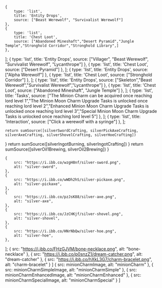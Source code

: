 

    {
        type: 'list',
        title: 'Entity Drops',
        source: ["Beast Werewolf", "Survivalist Werewolf"]
    },
    {
        type: 'list',
        title: 'Chest Loot',
        source: ["Abandoned Mineshaft","Desert Pyramid","Jungle Temple","Stronghold Corridor","Stronghold Library",]
    },
];
    {
        type: 'list',
        title: 'Entity Drops',
        source: ["Villager", "Beast Werewolf", "Survivalist Werewolf", "Lycanthrope"]
    },
    {
        type: 'list',
        title: 'Chest Loot',
        source: ["Desert Pyramid"]
    },
];
    {
        type: 'list',
        title: 'Entity Drops',
        source: ["Alpha Werewolf"]
    },
    {
        type: 'list',
        title: 'Chest Loot',
        source: ["Stronghold Corridor"]
    },
];
    {
        type: 'list',
        title: 'Entity Drops',
        source: ["Skeleton","Beast Werewolf","Survivalist Werewolf","Lycanthrope"]
    },
    {
        type: 'list',
        title: 'Chest Loot',
        source: ["Abandoned Mineshaft", "Jungle Temple"]
    },
];
    {
        type: 'list',
        title: 'Tasks',
        source: ["The Minion Charm can be acquired once reaching lord level 1","The Minion Moon Charm Upgrade Tasks is unlocked once reaching lord level 2","Enhanced Minion Moon Charm Upgrade Tasks is unlocked once reaching lord level 3","Special Minion Moon Charm Upgrade Tasks is unlocked once reaching lord level 5"]
    },
];
    {
        type: 'list',
        title: 'Interaction',
        source: ["Click a werewolf with a syringe"]
    },
];

    return sumSource([silverSwordCrafting, silverPickAxeCrafting, silverAxeCrafting, silverShovelCrafting, silverHoeCrafting])
}
    return sumSource([silverIngotBurning, silverIngotCrafting])
}
    return sumSource([silverOil1Brewing, silverOil2Brewing])
}

    {
        src: "https://i.ibb.co/wzgH8nf/silver-sword.png",
        alt: "silver-sword",
    },
    {
        src: "https://i.ibb.co/wWDh2hS/silver-pickaxe.png",
        alt: "silver-pickaxe",
    },
    {
        src: "https://i.ibb.co/pzJsK88/silver-axe.png",
        alt: "silver-axe",
    },
    {
        src: "https://i.ibb.co/JzCHKjf/silver-shovel.png",
        alt: "silver-shovel",
    },
    {
        src: "https://i.ibb.co/HNrNbQw/silver-hoe.png",
        alt: "silver-hoe",
    },
];
    {
        src: "https://i.ibb.co/FHzGJVM/bone-necklace.png",
        alt: "bone-necklace"
    },
    {
        src: "https://i.ibb.co/p0snzZ1/dream-catcher.png",
        alt: "dream-catcher"
    },
    {
        src: "https://i.ibb.co/hXkL3G7/charm-bracelet.png",
        alt: "charm-bracelet"
    }
]
    {
        src: minionCharmImage,
        alt: "minionCharm"
    },
    {
        src: minionCharmSimpleImage,
        alt: "minionCharmSimple"
    },
    {
        src: minionCharmEnhancedImage,
        alt: "minionCharmEnhanced"
    },
    {
        src: minionCharmSpecialImage,
        alt: "minionCharmSpecial"
    }
]

